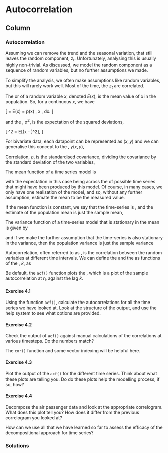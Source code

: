 Autocorrelation {data-navmenu="Exercises"}
===================================================

Column {.tabset}
---------------------------------

### Autocorrelation



Assuming we can remove the trend and the seasonal variation, that
still leaves the random component, $z_t$. Unfortunately, analysing
this is usually highly non-trivial. As discussed, we model the random
component as a sequence of random variables, but no further
assumptions we made.

To simplify the analysis, we often make assumptions like
\emph{independent and identically distributed (i.i.d.)} random
variables, but this will rarely work well. Most of the time, the $z_t$
are correlated.

The \emph{expected value} or \emph{expectation} of a random variable
$x$, denoted $E(x)$, is the mean value of $x$ in the population. So,
for a continuous $x$, we have

\[
\mu = E(x) = \int p(x) \, x \, dx.
\]

\noindent
and the \emph{variance}, $\sigma^2$, is the expectation of the squared
deviations,

\[
\sigma^2 = E[(x - \mu)^2],
\]

For bivariate data, each datapoint can be represented as $(x, y)$ and
we can generalise this concept to the \emph{covariance},
$\gamma(x, y)$,

\begin{equation}
\gamma(x, y) = E[(x - \mu_x)(y - \mu_y)].
\end{equation}

\noindent
Correlation, $\rho$, is the standardised covariance, dividing the
covariance by the standard deviation of the two variables,

\begin{equation}
\rho(x, y) = \frac{\gamma(x, y)}{\sigma_x \sigma_y}.
\end{equation}

\noindent
The mean function of a time series model is

\begin{equation}
\mu(t) = E(x_t),
\end{equation}


with the expectation in this case being across the \emph{ensemble} of possible time series that might have been produced by this model. Of
course, in many cases, we only have one realisation of the model, and so, without any further assumption, estimate the mean to be the
measured value.

If the mean function is constant, we say that the time-series is
\emph{stationary in the mean}, and the estimate of the population mean is just the sample mean,

\begin{equation}
\mu = \sum^n_{t=1} x_t.
\end{equation}

\noindent
The variance function of a time-series model that is stationary in the
mean is given by

\begin{equation}
\sigma^2(t) = E[(x_t - \mu)^2],
\end{equation}

\noindent
and if we make the further assumption that the time-series is also stationary in the variance, then the population variance is just the
sample variance

\begin{equation}
\text{Var}(x) = \frac{\sum(x_t - \mu)^2}{n - 1}
\end{equation}

Autocorrelation, often referred to as \emph{serial correlation}, is the correlation between the random variables at different time intervals. We can define the \emph{autocovariance function} and the
\emph{autocorrelation function} as functions of the \emph{lag}, $k$, as

\begin{eqnarray}
\gamma_k &=& E[(x_t - \mu)(x_{t+k} - \mu)], \\
\rho_k   &=& \frac{\gamma_k}{\sigma^2}.
\end{eqnarray}

Be default, the ``acf()`` function plots the \emph{correlogram},
which is a plot of the sample autocorrelation at $r_k$ against the lag
$k$.


#### Exercise 4.1

Using the function ``acf()``, calculate the autocorrelations for
all the time series we have looked at. Look at the structure of the
output, and use the help system to see what options are provided.

<p>
#### Exercise 4.2
Check the output of ``acf()`` against manual calculations of the
correlations at various timesteps. Do the numbers match?


\textbf{HINT:} The ``cor()`` function and some vector indexing
will be helpful here.

<p>

#### Exercise 4.3
Plot the output of the ``acf()`` for the different time
series. Think about what these plots are telling you. Do do these
plots help the modelling process, if so, how?

<p>

#### Exercise 4.4
Decompose the air passenger data and look at the appropriate
correlogram. What does this plot tell you? How does it differ from the
previous correlogram you looked at?


How can we use all that we have learned so far to assess the efficacy
of the decompositional approach for time series?

### Solutions
